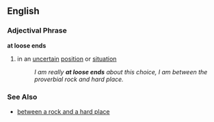 ==English==
=== Adjectival Phrase ===
'''at loose ends'''
# {{idiom}} in an [[uncertain]] [[position]] or [[situation]]
#: ''I am really '''at loose ends''' about this choice, I am between the proverbial rock and hard place.''

=== See Also ===
*[[between a rock and a hard place]]